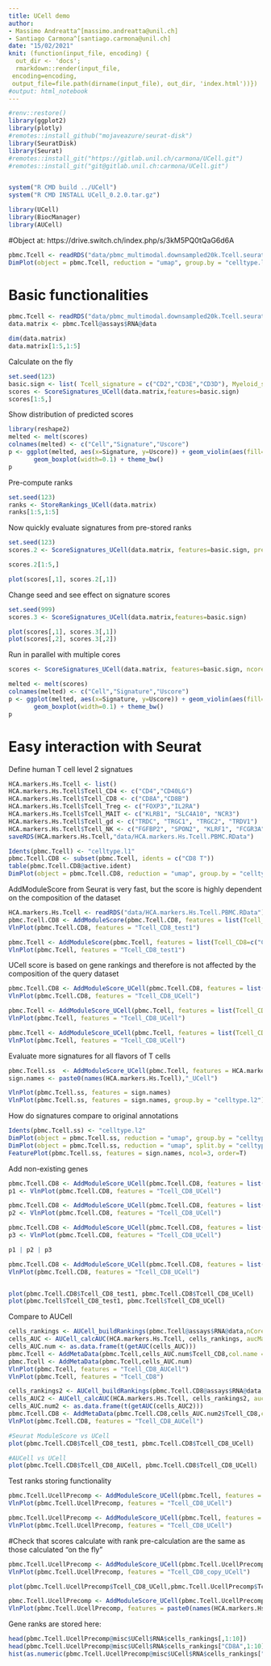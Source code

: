 ```yaml
---
title: UCell demo
author: 
- Massimo Andreatta^[massimo.andreatta@unil.ch]
- Santiago Carmona^[santiago.carmona@unil.ch]
date: "15/02/2021"
knit: (function(input_file, encoding) {
  out_dir <- 'docs';
  rmarkdown::render(input_file,
 encoding=encoding,
 output_file=file.path(dirname(input_file), out_dir, 'index.html'))})
#output: html_notebook
---
```



```r
#renv::restore()
library(ggplot2)
library(plotly)
#remotes::install_github("mojaveazure/seurat-disk")
library(SeuratDisk)
library(Seurat)
#remotes::install_git("https://gitlab.unil.ch/carmona/UCell.git")
#remotes::install_git("git@gitlab.unil.ch:carmona/UCell.git")


system("R CMD build ../UCell")
system("R CMD INSTALL UCell_0.2.0.tar.gz")

library(UCell)
library(BiocManager)
library(AUCell)
```

#Object at: https://drive.switch.ch/index.php/s/3kM5PQ0tQaG6d6A
```r
pbmc.Tcell <- readRDS("data/pbmc_multimodal.downsampled20k.Tcell.seurat.RNA.rds") #https://drive.switch.ch/index.php/s/3kM5PQ0tQaG6d6A
DimPlot(object = pbmc.Tcell, reduction = "umap", group.by = "celltype.l2", label = TRUE, label.size = 3, repel = TRUE) + NoLegend()
```
# Basic functionalities
```r
pbmc.Tcell <- readRDS("data/pbmc_multimodal.downsampled20k.Tcell.seurat.RNA.rds") #https://drive.switch.ch/index.php/s/3kM5PQ0tQaG6d6A
data.matrix <- pbmc.Tcell@assays$RNA@data

dim(data.matrix)
data.matrix[1:5,1:5]
```

Calculate on the fly
```r
set.seed(123)
basic.sign <- list( Tcell_signature = c("CD2","CD3E","CD3D"), Myeloid_signature = c("SPI1","FCER1G","CSF1R"))
scores <- ScoreSignatures_UCell(data.matrix,features=basic.sign)
scores[1:5,]
```

Show distribution of predicted scores
```r
library(reshape2)
melted <- melt(scores)
colnames(melted) <- c("Cell","Signature","Uscore")
p <- ggplot(melted, aes(x=Signature, y=Uscore)) + geom_violin(aes(fill=Signature), scale = "width") +
       geom_boxplot(width=0.1) + theme_bw()
p
```

Pre-compute ranks
```r
set.seed(123)
ranks <- StoreRankings_UCell(data.matrix)
ranks[1:5,1:5]
```

Now quickly evaluate signatures from pre-stored ranks
```r
set.seed(123)
scores.2 <- ScoreSignatures_UCell(data.matrix, features=basic.sign, precalc.ranks = ranks)

scores.2[1:5,]

plot(scores[,1], scores.2[,1])
```

Change seed and see effect on signature scores
```r
set.seed(999)
scores.3 <- ScoreSignatures_UCell(data.matrix,features=basic.sign)

plot(scores[,1], scores.3[,1])
plot(scores[,2], scores.3[,2])
```

Run in parallel with multiple cores
```r
scores <- ScoreSignatures_UCell(data.matrix, features=basic.sign, ncores=4)

melted <- melt(scores)
colnames(melted) <- c("Cell","Signature","Uscore")
p <- ggplot(melted, aes(x=Signature, y=Uscore)) + geom_violin(aes(fill=Signature), scale = "width") +
       geom_boxplot(width=0.1) + theme_bw()
p
```


# Easy interaction with Seurat

Define human T cell level 2 signatues
```r
HCA.markers.Hs.Tcell <- list()
HCA.markers.Hs.Tcell$Tcell_CD4 <- c("CD4","CD40LG")
HCA.markers.Hs.Tcell$Tcell_CD8 <- c("CD8A","CD8B")
HCA.markers.Hs.Tcell$Tcell_Treg <- c("FOXP3","IL2RA")
HCA.markers.Hs.Tcell$Tcell_MAIT <- c("KLRB1", "SLC4A10", "NCR3")
HCA.markers.Hs.Tcell$Tcell_gd <- c("TRDC", "TRGC1", "TRGC2", "TRDV1")
HCA.markers.Hs.Tcell$Tcell_NK <- c("FGFBP2", "SPON2", "KLRF1", "FCGR3A", "KLRD1", "TRDC")
saveRDS(HCA.markers.Hs.Tcell,"data/HCA.markers.Hs.Tcell.PBMC.RData")
```



```r
Idents(pbmc.Tcell) <- "celltype.l1"
pbmc.Tcell.CD8 <- subset(pbmc.Tcell, idents = c("CD8 T"))
table(pbmc.Tcell.CD8@active.ident)
DimPlot(object = pbmc.Tcell.CD8, reduction = "umap", group.by = "celltype.l2", label = TRUE, label.size = 3, repel = TRUE) + NoLegend()
```

AddModuleScore from Seurat is very fast, but the score is highly dependent on the composition of the dataset
```r
HCA.markers.Hs.Tcell <- readRDS("data/HCA.markers.Hs.Tcell.PBMC.RData")
pbmc.Tcell.CD8 <- AddModuleScore(pbmc.Tcell.CD8, features = list(Tcell_CD8=c("CD8A","CD8B")), name="Tcell_CD8_test", seed=123)
VlnPlot(pbmc.Tcell.CD8, features = "Tcell_CD8_test1")

pbmc.Tcell <- AddModuleScore(pbmc.Tcell, features = list(Tcell_CD8=c("CD8A","CD8B")), name="Tcell_CD8_test", seed=123)
VlnPlot(pbmc.Tcell, features = "Tcell_CD8_test1")
```

UCell score is based on gene rankings and therefore is not affected by the composition of the query dataset
```r
pbmc.Tcell.CD8 <- AddModuleScore_UCell(pbmc.Tcell.CD8, features = list(Tcell_CD8=c("CD8A","CD8B")))
VlnPlot(pbmc.Tcell.CD8, features = "Tcell_CD8_UCell")

pbmc.Tcell <- AddModuleScore_UCell(pbmc.Tcell, features = list(Tcell_CD8=c("CD8A","CD8B")))
VlnPlot(pbmc.Tcell, features = "Tcell_CD8_UCell")

pbmc.Tcell <- AddModuleScore_UCell(pbmc.Tcell, features = list(Tcell_CD8=c("CD8A","CD8B")), ncores=4)
VlnPlot(pbmc.Tcell, features = "Tcell_CD8_UCell")
```

Evaluate more signatures for all flavors of T cells
```r
pbmc.Tcell.ss  <- AddModuleScore_UCell(pbmc.Tcell, features = HCA.markers.Hs.Tcell)
sign.names <- paste0(names(HCA.markers.Hs.Tcell),"_UCell")

VlnPlot(pbmc.Tcell.ss, features = sign.names)
VlnPlot(pbmc.Tcell.ss, features = sign.names, group.by = "celltype.l2")
```

How do signatures compare to original annotations
```r
Idents(pbmc.Tcell.ss) <- "celltype.l2"
DimPlot(object = pbmc.Tcell.ss, reduction = "umap", group.by = "celltype.l2", label.size = 3, repel = TRUE, label = T)
DimPlot(object = pbmc.Tcell.ss, reduction = "umap", split.by = "celltype.l2", label.size = 3, repel = TRUE, ncol=4)
FeaturePlot(pbmc.Tcell.ss, features = sign.names, ncol=3, order=T)
```

Add non-existing genes
```r
pbmc.Tcell.CD8 <- AddModuleScore_UCell(pbmc.Tcell.CD8, features = list(Tcell_CD8=c("CD8A","CD8B","notagene")))
p1 <- VlnPlot(pbmc.Tcell.CD8, features = "Tcell_CD8_UCell")

pbmc.Tcell.CD8 <- AddModuleScore_UCell(pbmc.Tcell.CD8, features = list(Tcell_CD8=c("CD8A","CD8B","notagene","notagene2","notagene3")))
p2 <- VlnPlot(pbmc.Tcell.CD8, features = "Tcell_CD8_UCell")

pbmc.Tcell.CD8 <- AddModuleScore_UCell(pbmc.Tcell.CD8, features = list(Tcell_CD8=c("notagene","notagene2","notagene3")))
p3 <- VlnPlot(pbmc.Tcell.CD8, features = "Tcell_CD8_UCell")

p1 | p2 | p3

```

```r
pbmc.Tcell.CD8 <- AddModuleScore_UCell(pbmc.Tcell.CD8, features = list(Tcell_CD8=c("CD8A","CD8B")))
VlnPlot(pbmc.Tcell.CD8, features = "Tcell_CD8_UCell")


plot(pbmc.Tcell.CD8$Tcell_CD8_test1, pbmc.Tcell.CD8$Tcell_CD8_UCell)
plot(pbmc.Tcell$Tcell_CD8_test1, pbmc.Tcell$Tcell_CD8_UCell)

```


Compare to AUCell
```r
cells_rankings <- AUCell_buildRankings(pbmc.Tcell@assays$RNA@data,nCores = 1, plotStats = F)
cells_AUC <- AUCell_calcAUC(HCA.markers.Hs.Tcell, cells_rankings, aucMaxRank=1000)
cells_AUC.num <- as.data.frame(t(getAUC(cells_AUC)))
pbmc.Tcell <- AddMetaData(pbmc.Tcell,cells_AUC.num$Tcell_CD8,col.name = "Tcell_CD8_AUCell")
pbmc.Tcell <- AddMetaData(pbmc.Tcell,cells_AUC.num)
VlnPlot(pbmc.Tcell, features = "Tcell_CD8_AUCell")
VlnPlot(pbmc.Tcell, features = "Tcell_CD8")
```


```r
cells_rankings2 <- AUCell_buildRankings(pbmc.Tcell.CD8@assays$RNA@data,nCores = 1, plotStats = T)
cells_AUC2 <- AUCell_calcAUC(HCA.markers.Hs.Tcell, cells_rankings2, aucMaxRank=1000)
cells_AUC.num2 <- as.data.frame(t(getAUC(cells_AUC2)))
pbmc.Tcell.CD8 <- AddMetaData(pbmc.Tcell.CD8,cells_AUC.num2$Tcell_CD8,col.name = "Tcell_CD8_AUCell")
VlnPlot(pbmc.Tcell.CD8, features = "Tcell_CD8_AUCell")
```



```r
#Seurat ModuleScore vs UCell
plot(pbmc.Tcell.CD8$Tcell_CD8_test1, pbmc.Tcell.CD8$Tcell_CD8_UCell)

#AUCell vs UCell
plot(pbmc.Tcell.CD8$Tcell_CD8_AUCell, pbmc.Tcell.CD8$Tcell_CD8_UCell)
```



Test ranks storing functionality

```r
pbmc.Tcell.UcellPrecomp <- AddModuleScore_UCell(pbmc.Tcell, features = list(Tcell_CD8=c("CD8A","CD8B")), storeRanks = T)
VlnPlot(pbmc.Tcell.UcellPrecomp, features = "Tcell_CD8_UCell")

pbmc.Tcell.UcellPrecomp <- AddModuleScore_UCell(pbmc.Tcell, features = list(Tcell_CD8=c("CD8A","CD8B")), storeRanks = T, ncores = 8)
VlnPlot(pbmc.Tcell.UcellPrecomp, features = "Tcell_CD8_UCell")
```

#Check that scores calculate with rank pre-calculation are the same as those calculated "on the fly"
```r
pbmc.Tcell.UcellPrecomp <- AddModuleScore_UCell(pbmc.Tcell.UcellPrecomp, features = list(Tcell_CD8_copy=c("CD8A","CD8B")))
VlnPlot(pbmc.Tcell.UcellPrecomp, features = "Tcell_CD8_copy_UCell")

plot(pbmc.Tcell.UcellPrecomp$Tcell_CD8_UCell,pbmc.Tcell.UcellPrecomp$Tcell_CD8_copy_UCell)
```


```r
pbmc.Tcell.UcellPrecomp <- AddModuleScore_UCell(pbmc.Tcell.UcellPrecomp, features = HCA.markers.Hs.Tcell)
VlnPlot(pbmc.Tcell.UcellPrecomp, features = paste0(names(HCA.markers.Hs.Tcell),"_UCell"))

```

Gene ranks are stored here:
```r
head(pbmc.Tcell.UcellPrecomp@misc$UCell$RNA$cells_rankings[,1:10])
head(pbmc.Tcell.UcellPrecomp@misc$UCell$RNA$cells_rankings["CD8A",1:10])
hist(as.numeric(pbmc.Tcell.UcellPrecomp@misc$UCell$RNA$cells_rankings["CD8A",]))
```

